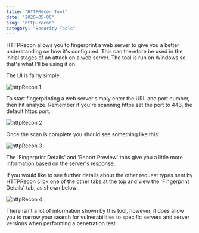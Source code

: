 ```yaml
---
title: "HTTPRecon Tool"
date: "2020-05-06"
slug: "http-recon"
category: "Security Tools"
---
```


HTTPRecon allows you to fingerprint a web server to give you a better understanding on how it's configured. This can therefore be used in the initial stages of an attack on a web server. The tool is run on Windows so that's what I'll be using it on.

The UI is fairly simple.

![httpRecon 1](./httpRecon1.png)

To start fingerprinting a web server simply enter the URL and port number, then hit analyze. Remember if you're scanning https set the port to 443, the default https port.

![httpRecon 2](./httpRecon2.png)

Once the scan is complete you should see something like this:

![httpRecon 3](./httpRecon3.png)

The 'Fingerprint Details' and 'Report Preview' tabs give you a little more information based on the server's response.

If you would like to see further details about the other request types sent by HTTPRecon click one of the other tabs at the top and view the 'Fingerprint Details' tab, as shown below:

![httpRecon 4](./httpRecon4.png)

There isn't a lot of information shown by this tool, however, it does allow you to narrow your search for vulnerabilities to specific servers and server versions when performing a penetration test.